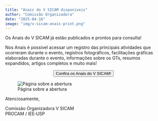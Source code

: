 ```yaml
---
title: "Anais do V SICAM disponíveis"
author: "Comissão Organizadora"
date: "2025-04-18"
image: "img/v-sicam-anais-print.png"
---
```


Os Anais do V SICAM já estão publicados e prontos para consulta!

Nos Anais é possível acessar um registro das principais atividades que ocorreram durante o evento, registros fotográficos, facilitações gráficas elaboradas durante o evento, informações sobre os GTs, resumos expandidos, artigos completos e muito mais!

<center><a href="/anais-v-sicam.pdf" target="_blank"><button type="button" class="btn btn-warning">Confira os Anais do V SICAM!</button></center>

</a>

![Página sobre a abertura](img/v-sicam-anais-print.png){fig-align="center"}

Atenciosamente,

Comissão Organizadora V SICAM\
PROCAM / IEE‑USP
